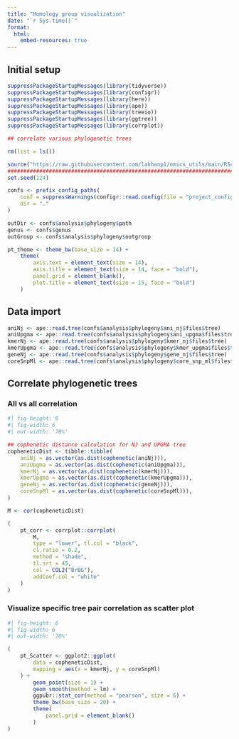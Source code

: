 ```yaml
---
title: "Homology group visualization"
date: "`r Sys.time()`"
format: 
  html: 
    embed-resources: true
---
```


## Initial setup


```r
suppressPackageStartupMessages(library(tidyverse))
suppressPackageStartupMessages(library(configr))
suppressPackageStartupMessages(library(here))
suppressPackageStartupMessages(library(ape))
suppressPackageStartupMessages(library(treeio))
suppressPackageStartupMessages(library(ggtree))
suppressPackageStartupMessages(library(corrplot))

## correlate various phylogenetic trees

rm(list = ls())

source("https://raw.githubusercontent.com/lakhanp1/omics_utils/main/RScripts/utils.R")
################################################################################
set.seed(124)

confs <- prefix_config_paths(
    conf = suppressWarnings(configr::read.config(file = "project_config.yaml")),
    dir = "."
)

outDir <- confs$analysis$phylogeny$path
genus <- confs$genus
outGroup <- confs$analysis$phylogeny$outgroup

pt_theme <- theme_bw(base_size = 14) +
    theme(
        axis.text = element_text(size = 14),
        axis.title = element_text(size = 14, face = "bold"),
        panel.grid = element_blank(),
        plot.title = element_text(size = 15, face = "bold")
    )

```

## Data import

```r
aniNj <- ape::read.tree(confs$analysis$phylogeny$ani_nj$files$tree)
aniUpgma <- ape::read.tree(confs$analysis$phylogeny$ani_upgma$files$tree)
kmerNj <- ape::read.tree(confs$analysis$phylogeny$kmer_nj$files$tree)
kmerUpgma <- ape::read.tree(confs$analysis$phylogeny$kmer_upgma$files$tree)
geneNj <- ape::read.tree(confs$analysis$phylogeny$gene_nj$files$tree)
coreSnpMl <- ape::read.tree(confs$analysis$phylogeny$core_snp_ml$files$tree)

```

## Correlate phylogenetic trees

### All vs all correlation

```r
#| fig-height: 6
#| fig-width: 6
#| out-width: '70%'

## cophenetic distance calculation for NJ and UPGMA tree
copheneticDist <- tibble::tibble(
    aniNj = as.vector(as.dist(cophenetic(aniNj))),
    aniUpgma = as.vector(as.dist(cophenetic(aniUpgma))),
    kmerNj = as.vector(as.dist(cophenetic(kmerNj))),
    kmerUpgma = as.vector(as.dist(cophenetic(kmerUpgma))),
    geneNj = as.vector(as.dist(cophenetic(geneNj))),
    coreSnpMl = as.vector(as.dist(cophenetic(coreSnpMl))),
)

M <- cor(copheneticDist)

(
    pt_corr <- corrplot::corrplot(
        M,
        type = "lower", tl.col = "black",
        cl.ratio = 0.2,
        method = "shade",
        tl.srt = 45,
        col = COL2("BrBG"),
        addCoef.col = "white"
    )
)
```

### Visualize specific tree pair correlation as scatter plot

```r
#| fig-height: 6
#| fig-width: 6
#| out-width: '70%'

(
    pt_Scatter <- ggplot2::ggplot(
        data = copheneticDist,
        mapping = aes(x = kmerNj, y = coreSnpMl)
    ) +
        geom_point(size = 1) +
        geom_smooth(method = lm) +
        ggpubr::stat_cor(method = "pearson", size = 6) +
        theme_bw(base_size = 20) +
        theme(
            panel.grid = element_blank()
        )
)
```





